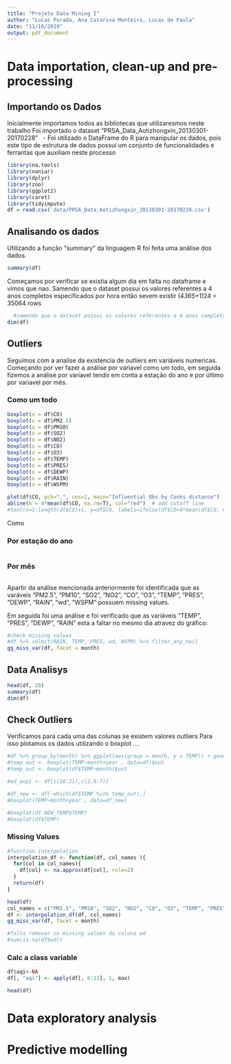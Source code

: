 ```yaml
---
title: "Projeto Data Mining I"
author: "Lucas Parada, Ana Catarina Monteiro, Lucas de Paula"
date: "11/16/2019"
output: pdf_document
---
```



# Data importation, clean-up and pre-processing
<!-- 
In this part of your work you should focus on importing the provided data into an appropriate R format so
that your posterior analysis is made simpler. You should also check if it is necessary to carry out any data
clean-up and/or pre-processing steps.
-->
## Importando os Dados
Inicialmente importamos todos as bibliotecas que utilizaresmos neste trabalho
Foi importado o dataset "PRSA_Data_Aotizhongxin_20130301-20170228"
&nbsp;
 - Foi utilizado o DataFrame do R para manipular os dados, pois este tipo de estrutura de dados possui um conjunto de funcionalidades e ferrantas que auxiliam neste processo
```r
library(na.tools)
library(naniar)
library(dplyr)
library(zoo)
library(ggplot2)
library(caret)
library(tidyimpute)
df = read.csv('data/PRSA_Data_Aotizhongxin_20130301-20170228.csv')
```
## Analisando os dados
Utilizando a função "summary" da linguagem R foi feita uma análise dos dados.

```r
summary(df)
```
Começamos por verificar se existia algum dia em falta no dataframe e vimos que nao.
Samendo que o dataset possui os valores referentes a 4 anos completos especificados por hora então sevem existir (4*365+1)*24 = 35064 rows

```r
  #samendo que o dataset possui os valores referentes a 4 anos completos especificados por hora então sevem existir (4*365+1)*24 = 35064 rows
dim(df)
```

## Outliers
Seguimos com a analise da existencia de outliers em variáveis numericas. Começando por ver fazer a análise por variavel como um todo, em seguida fizemos a análise por variavel tendo em conta a estação do ano e por último por variavel por mês.

### Como um todo
```r
boxplot(x = df$CO)
boxplot(x = df$PM2.5)
boxplot(x = df$PM10)
boxplot(x = df$SO2)
boxplot(x = df$NO2)
boxplot(x = df$CO)
boxplot(x = df$O3)
boxplot(x = df$TEMP)
boxplot(x = df$PRES)
boxplot(x = df$DEWP)
boxplot(x = df$RAIN)
boxplot(x = df$WSPM)

plot(df$CO, pch=".", cex=2, main="Influential Obs by Cooks distance")  # plot cook's distance
abline(h = 4*mean(df$CO, na.rm=T), col="red")  # add cutoff line
#text(x=1:length(df$CO)+1, y=df$CO, labels=ifelse(df$CO>4*mean(df$CO, na.rm=T),names(df$CO),""), col="red")  # add labels
```
Como 

### Por estação do ano
```r

```

### Por mês
```r



```




Apartir da análise mencionada anteriormente foi identificada que as varáveis "PM2.5", "PM10", "SO2", "NO2", "CO", "O3", "TEMP", "PRES", "DEWP", "RAIN", "wd", "WSPM" possuem missing values.



Em seguida foi uma análise e foi verificado que as variáveis "TEMP", "PRES", "DEWP", "RAIN" esta a faltar no mesmo dia atravez do gráfico:
```r

#check missing values
#df %>% select(RAIN, TEMP, PRES, wd, WSPM) %>% filter_any_na()
gg_miss_var(df, facet = month)


```









## Data Analisys
```r
head(df, 20)
summary(df)
dim(df)
```

## Check Outliers
Verificamos para cada uma das colunas se existem valores outliers
Para isso plotamos os dados utilizando o boxplot
....
```r
#df %>% group_by(month) %>% ggplot(aes(group = month, y = TEMP)) + geom_boxplot()
#temp_out <- boxplot(TEMP~month+year , data=df)$out
#temp_out <- boxplot(df$TEMP~month)$out

#ed_exp1 <- df[c(10:21),c(2,6:7)]

#df_new <- df[-which(df$TEMP %in% temp_out),]
#boxplot(TEMP~month+year , data=df_new)

#boxplot(df.NEW_TEMP$TEMP)
#boxplot(df$TEMP)
```



### Missing Values
```r
#function interpolation
interpolation_df <- function(df, col_names ){
  for(col in col_names){
    df[col] <- na.approx(df[col], rule=2)
  }
  return(df)
}

head(df)
col_names = c("PM2.5", "PM10", "SO2", "NO2", "CO", "O3", "TEMP", "PRES", "DEWP", "RAIN", "WSPM")
df <- interpolation_df(df, col_names)
gg_miss_var(df, facet = month)

#falta remover os missing values da coluna wd
#sum(is.na(df$wd))
```

### Calc a class variable
```r
df$aqi<-NA
df[, "aqi"] <- apply(df[, 6:11], 1, max)

head(df)
```




# Data exploratory analysis
<!-- 
This part involves summarising and visualising the data in forms that you think are useful. Try to think
about interesting questions that could be interesting to check with the available data, and provide answers
either using textual summaries or data visualisation.
-->

# Predictive modelling
<!-- 
You should define a predictive task that can help to predict the air pollution, through the AQI value or Air
Pollution Level, given its feature values. After defining the task, you should use your available data to select
and obtain a good model for this task. Justify your suggested model.
-->